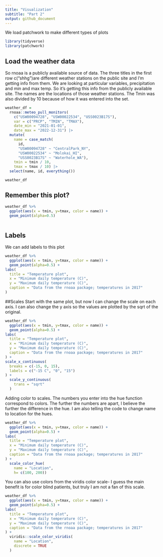 ```yaml
---
title: "Visualization"
subtitle: "Part 2"
output: github_document
---
```


We load patchwork to make different types of plots
```r
library(tidyverse)
library(patchwork)
```

## Load the weather data
So rnoaa is a publicly available source of data. The three titles in the first row c("shhg")are different weather stations on the public site and I'm getting info from them. We are looking at particular variables, precipitation and min and max temp. So it's getting this info from the publicly available site. The names are the locations of those weather stations. The Tmin was also divided by 10 because of how it was entered into the set.

```r
weather_df = 
  rnoaa::meteo_pull_monitors(
    c("USW00094728", "USW00022534", "USS0023B17S"),
    var = c("PRCP", "TMIN", "TMAX"), 
    date_min = "2021-01-01",
    date_max = "2022-12-31") |>
  mutate(
    name = case_match(
      id, 
      "USW00094728" ~ "CentralPark_NY", 
      "USW00022534" ~ "Molokai_HI",
      "USS0023B17S" ~ "Waterhole_WA"),
    tmin = tmin / 10,
    tmax = tmax / 10) |>
  select(name, id, everything())

weather_df
```
## Remember this plot?

```r
weather_df %>% 
  ggplot(aes(x = tmin, y=tmax, color = name)) +
  geom_point(alpha=0.5)
  
```


## Labels

We can add labels to this plot
```r
weather_df %>% 
  ggplot(aes(x = tmin, y=tmax, color = name)) +
  geom_point(alpha=0.5) +
labs(
  title = "Temperature plot",
  x = "Minimum daily temperature (C)",
  y = "Maximum daily temperature (C)",
  caption = "Data from the rnoaa package; temperatures in 2017"
)
```
##Scales 
Start with the same plot, but now I can change the scale on each axis. I can also change the y axis so the values are plotted by the sqrt of the original. 

```r
weather_df %>% 
  ggplot(aes(x = tmin, y=tmax, color = name)) +
  geom_point(alpha=0.5) +
labs(
  title = "Temperature plot",
  x = "Minimum daily temperature (C)",
  y = "Maximum daily temperature (C)",
  caption = "Data from the rnoaa package; temperatures in 2017"
) +
scale_x_continuous(
  breaks = c(-15, 0, 15),
  labels = c("-15 C", "0", "15")
) +
  scale_y_continuous(
    trans = "sqrt"
  )
```
Adding color to scales. The numbers you enter into the hue function correspond to colors. The further the numbers are apart, I believe the further the difference in the hue. I am also telling the code to change name to location for the hues. 

```r
weather_df %>% 
  ggplot(aes(x = tmin, y=tmax, color = name)) +
  geom_point(alpha=0.5) +
labs(
  title = "Temperature plot",
  x = "Minimum daily temperature (C)",
  y = "Maximum daily temperature (C)",
  caption = "Data from the rnoaa package; temperatures in 2017"
) +
  scale_color_hue(
    name = "Location",
    h= c(100, 200))
```
You can also use colors from the viridis color scale- I guess the main benefit is for color blind patients, but truly I am not a fan of this scale. 

```r
weather_df %>% 
  ggplot(aes(x = tmin, y=tmax, color = name)) +
  geom_point(alpha=0.5) +
labs(
  title = "Temperature plot",
  x = "Minimum daily temperature (C)",
  y = "Maximum daily temperature (C)",
  caption = "Data from the rnoaa package; temperatures in 2017"
) +
  viridis::scale_color_viridis(
    name = "Location",
    discrete = TRUE
  )
```
